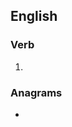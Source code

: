==English==

===Verb===
{{head|en|present participle}}

# {{present participle of|dere|lang=en|nocat=1}}

===Anagrams===
* {{anagrams|en|a=deginr|Ginder|Reding|dinger|engird|girned|griend|grinde|reding|ringed}}